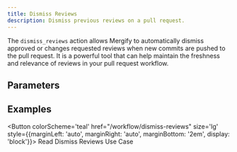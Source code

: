 ```yaml
---
title: Dismiss Reviews
description: Dismiss previous reviews on a pull request.
---
```



The `dismiss_reviews` action allows Mergify to automatically dismiss approved
or changes requested reviews when new commits are pushed to the pull request.
It is a powerful tool that can help maintain the freshness and relevance of
reviews in your pull request workflow.

## Parameters

<ActionOptionsTable action="dismiss_reviews" />

## Examples

<Button colorScheme='teal' href="/workflow/dismiss-reviews" size='lg' style={{marginLeft: 'auto', marginRight: 'auto', marginBottom: '2em', display: 'block'}}>
  Read Dismiss Reviews Use Case
</Button>
